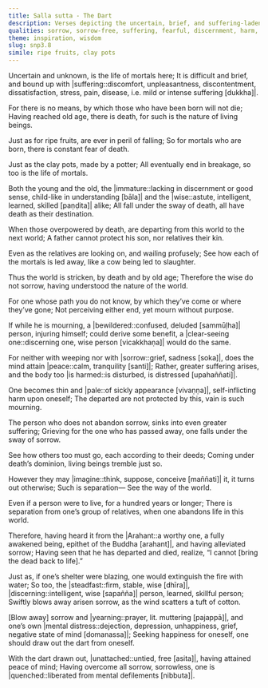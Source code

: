 ```yaml
---
title: Salla sutta - The Dart
description: Verses depicting the uncertain, brief, and suffering-laden nature of mortal life, emphasizing the inevitability of death for all beings, like ripe fruits fated to fall. The Buddha counsels against futile grief and lamentation over the departed, urging the wise to understand the world’s relentless course of decay and death.
qualities: sorrow, sorrow-free, suffering, fearful, discernment, harm, dispassion, liberation
theme: inspiration, wisdom
slug: snp3.8
simile: ripe fruits, clay pots
---
```


Uncertain and unknown,
is the life of mortals here;
It is difficult and brief,
and bound up with |suffering::discomfort, unpleasantness, discontentment, dissatisfaction, stress, pain, disease, i.e. mild or intense suffering [dukkha]|.

For there is no means,
by which those who have been born will not die;
Having reached old age, there is death,
for such is the nature of living beings.

Just as for ripe fruits,
are ever in peril of falling;
So for mortals who are born,
there is constant fear of death.

Just as the clay pots,
made by a potter;
All eventually end in breakage,
so too is the life of mortals.

Both the young and the old,
the |immature::lacking in discernment or good sense, child-like in understanding [bāla]| and the |wise::astute, intelligent, learned, skilled [paṇḍita]| alike;
All fall under the sway of death,
all have death as their destination.

When those overpowered by death,
are departing from this world to the next world;
A father cannot protect his son,
nor relatives their kin.

Even as the relatives are looking on,
and wailing profusely;
See how each of the mortals is led away,
like a cow being led to slaughter.

Thus the world is stricken,
by death and by old age;
Therefore the wise do not sorrow,
having understood the nature of the world.

For one whose path you do not know,
by which they’ve come or where they’ve gone;
Not perceiving either end,
yet mourn without purpose.

If while he is mourning,
a |bewildered::confused, deluded [sammūḷha]| person, injuring himself;
could derive some benefit,
a |clear-seeing one::discerning one, wise person [vicakkhaṇa]| would do the same.

For neither with weeping nor with |sorrow::grief, sadness [soka]|,
does the mind attain |peace::calm, tranquility [santi]|;
Rather, greater suffering arises,
and the body too |is harmed::is disturbed, is distressed [upahaññati]|.

One becomes thin and |pale::of sickly appearance [vivaṇṇa]|,
self-inflicting harm upon oneself;
The departed are not protected by this,
vain is such mourning.

The person who does not abandon sorrow,
sinks into even greater suffering;
Grieving for the one who has passed away,
one falls under the sway of sorrow.

See how others too must go,
each according to their deeds;
Coming under death’s dominion,
living beings tremble just so.

However they may |imagine::think, suppose, conceive [maññati]| it,
it turns out otherwise;
Such is separation—
See the way of the world.

Even if a person were to live,
for a hundred years or longer;
There is separation from one’s group of relatives,
when one abandons life in this world.

Therefore, having heard it from the |Arahant::a worthy one, a fully awakened being, epithet of the Buddha [arahant]|,
and having alleviated sorrow;
Having seen that he has departed and died,
realize, “I cannot [bring the dead back to life].”

Just as, if one’s shelter were blazing,
one would extinguish the fire with water;
So too, the |steadfast::firm, stable, wise [dhīra]|, |discerning::intelligent, wise [sapañña]| person,
learned, skillful person;
Swiftly blows away arisen sorrow,
as the wind scatters a tuft of cotton.

[Blow away] sorrow and |yearning::prayer, lit. muttering [pajappā]|,
and one’s own |mental distress::dejection, depression, unhappiness, grief, negative state of mind [domanassa]|;
Seeking happiness for oneself,
one should draw out the dart from oneself.

With the dart drawn out, |unattached::untied, free [asita]|,
having attained peace of mind;
Having overcome all sorrow,
sorrowless, one is |quenched::liberated from mental defilements [nibbuta]|.